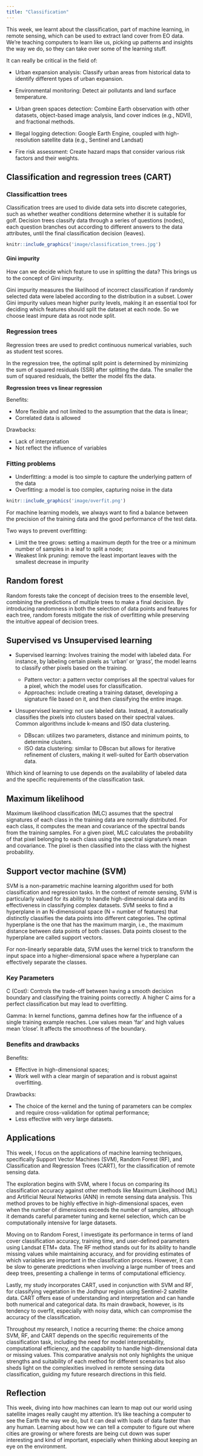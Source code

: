 ```yaml
---
title: "Classification"
---
```

This week, we learnt about the classification, part of machine learning, in remote sensing, which can be used to extract land cover from EO data. We're teaching computers to learn like us, picking up patterns and insights the way we do, so they can take over some of the learning stuff.

It can really be critical in the field of:

- Urban expansion analysis: Classify urban areas from historical data to identify different types of urban expansion. 

- Environmental monitoring: Detect air pollutants and land surface temperature.

- Urban green spaces detection: Combine Earth observation with other datasets, object-based image analysis, land cover indices (e.g., NDVI), and fractional methods. 

- Illegal logging detection: Google Earth Engine, coupled with high-resolution satellite data (e.g., Sentinel and Landsat)

- Fire risk assessment: Create hazard maps that consider various risk factors and their weights.


## Classification and regression trees (CART)

### Classificattion trees
Classification trees are used to divide data sets into discrete categories, such as whether weather conditions determine whether it is suitable for golf. Decision trees classify data through a series of questions (nodes), each question branches out according to different answers to the data attributes, until the final classification decision (leaves). 
```r
knitr::include_graphics('image/classification_trees.jpg')
```

#### Gini impurity
How can we decide which feature to use in splitting the data? This brings us to the concept of Gini impurity.

Gini impurity measures the likelihood of incorrect classification if randomly selected data were labeled according to the distribution in a subset. Lower Gini impurity values mean higher purity levels, making it an essential tool for deciding which features should split the dataset at each node. So we choose least impure data as root node split.

### Regression trees
Regression trees are used to predict continuous numerical variables, such as student test scores. 

In the regression tree, the optimal split point is determined by minimizing the sum of squared residuals (SSR) after splitting the data. The smaller the sum of squared residuals, the better the model fits the data.

**Regression trees vs linear regression**

Benefits: 

- More flexible and not limited to the assumption that the data is linear;
- Correlated data is allowed

Drawbacks:

- Lack of interpretation
- Not reflect the influence of variables

### Fitting problems
- Underfitting: a model is too simple to capture the underlying pattern of the data
- Overfitting: a model is too complex, capturing noise in the data
```r
knitr::include_graphics('image/overfit.png')
```
For machine learning models, we always want to find a balance between the precision of the training data and the good performance of the test data.

Two ways to prevent overfitting:

- Limit the tree grows: setting a maximum depth for the tree or a minimum number of samples in a leaf to split a node;
- Weakest link pruning: remove the least important leaves with the smallest decrease in impurity

## Random forest

Random forests take the concept of decision trees to the ensemble level, combining the predictions of multiple trees to make a final decision. By introducing randomness in both the selection of data points and features for each tree, random forests mitigate the risk of overfitting while preserving the intuitive appeal of decision trees. 

## Supervised vs Unsupervised learning

- Supervised learning: Involves training the model with labeled data. For instance, by labeling certain pixels as 'urban' or 'grass', the model learns to classify other pixels based on the training.
  - Pattern vector: a pattern vector comprises all the spectral values for a pixel, which the model uses for classification.
  - Approaches: include creating a training dataset, developing a signature file based on it, and then classifying the entire image.
  
- Unsupervised learning: not use labeled data. Instead, it automatically classifies the pixels into clusters based on their spectral values. Common algorithms include k-means and ISO data clustering.

  - DBscan: utilizes two parameters, distance and minimum points, to determine clusters.
  - ISO data clustering: similar to DBscan but allows for iterative refinement of clusters, making it well-suited for Earth observation data.
  
Which kind of learning to use depends on the availability of labeled data and the specific requirements of the classification task.

## Maximum likelihood

Maximum likelihood classification (MLC) assumes that the spectral signatures of each class in the training data are normally distributed. For each class, it computes the mean and covariance of the spectral bands from the training samples.
For a given pixel, MLC calculates the probability of that pixel belonging to each class using the spectral signature's mean and covariance. The pixel is then classified into the class with the highest probability.

## Support vector machine (SVM)

SVM is a non-parametric machine learning algorithm used for both classification and regression tasks. In the context of remote sensing, SVM is particularly valued for its ability to handle high-dimensional data and its effectiveness in classifying complex datasets.
SVM seeks to find a hyperplane in an N-dimensional space (N = number of features) that distinctly classifies the data points into different categories. The optimal hyperplane is the one that has the maximum margin, i.e., the maximum distance between data points of both classes. Data points closest to the hyperplane are called support vectors.

For non-linearly separable data, SVM uses the kernel trick to transform the input space into a higher-dimensional space where a hyperplane can effectively separate the classes.

### Key Parameters

C (Cost): Controls the trade-off between having a smooth decision boundary and classifying the training points correctly. A higher C aims for a perfect classification but may lead to overfitting.

Gamma: In kernel functions, gamma defines how far the influence of a single training example reaches. Low values mean ‘far’ and high values mean ‘close’. It affects the smoothness of the boundary.

### Benefits and drawbacks
Benefits:

- Effective in high-dimensional spaces;
- Work well with a clear margin of separation and is robust against overfitting.

Drawbacks:

- The choice of the kernel and the tuning of parameters can be complex and require cross-validation for optimal performance;
- Less effective with very large datasets.

## Applications

This week, I focus on the applications of machine learning techniques, specifically Support Vector Machines (SVM), Random Forest (RF), and Classification and Regression Trees (CART), for the classification of remote sensing data.

The exploration begins with SVM, where I focus on comparing its classification accuracy against other methods like Maximum Likelihood (ML) and Artificial Neural Networks (ANN) in remote sensing data analysis. This method proves to be highly effective in high-dimensional spaces, even when the number of dimensions exceeds the number of samples, although it demands careful parameter tuning and kernel selection, which can be computationally intensive for large datasets.

Moving on to Random Forest, I investigate its performance in terms of land cover classification accuracy, training time, and user-defined parameters using Landsat ETM+ data. The RF method stands out for its ability to handle missing values while maintaining accuracy, and for providing estimates of which variables are important in the classification process. However, it can be slow to generate predictions when involving a large number of trees and deep trees, presenting a challenge in terms of computational efficiency.

Lastly, my study incorporates CART, used in conjunction with SVM and RF, for classifying vegetation in the Jodhpur region using Sentinel-2 satellite data. CART offers ease of understanding and interpretation and can handle both numerical and categorical data. Its main drawback, however, is its tendency to overfit, especially with noisy data, which can compromise the accuracy of the classification.

Throughout my research, I notice a recurring theme: the choice among SVM, RF, and CART depends on the specific requirements of the classification task, including the need for model interpretability, computational efficiency, and the capability to handle high-dimensional data or missing values. This comparative analysis not only highlights the unique strengths and suitability of each method for different scenarios but also sheds light on the complexities involved in remote sensing data classification, guiding my future research directions in this field.

## Reflection

This week, diving into how machines can learn to map out our world using satellite images really caught my attention. It's like teaching a computer to see the Earth the way we do, but it can deal with loads of data faster than any human. Learning about how we can tell a computer to figure out where cities are growing or where forests are being cut down was super interesting and kind of important, especially when thinking about keeping an eye on the environment.

